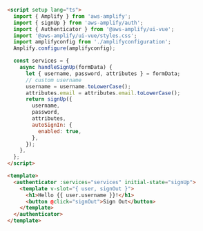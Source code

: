 ```html
<script setup lang="ts">
  import { Amplify } from 'aws-amplify';
  import { signUp } from 'aws-amplify/auth';
  import { Authenticator } from '@aws-amplify/ui-vue';
  import '@aws-amplify/ui-vue/styles.css';
  import amplifyconfig from './amplifyconfiguration';
  Amplify.configure(amplifyconfig);

  const services = {
    async handleSignUp(formData) {
      let { username, password, attributes } = formData;
      // custom username
      username = username.toLowerCase();
      attributes.email = attributes.email.toLowerCase();
      return signUp({
        username,
        password,
        attributes,
        autoSignIn: {
          enabled: true,
        },
      });
    },
  };
</script>

<template>
  <authenticator :services="services" initial-state="signUp">
    <template v-slot="{ user, signOut }">
      <h1>Hello {{ user.username }}!</h1>
      <button @click="signOut">Sign Out</button>
    </template>
  </authenticator>
</template>
```
